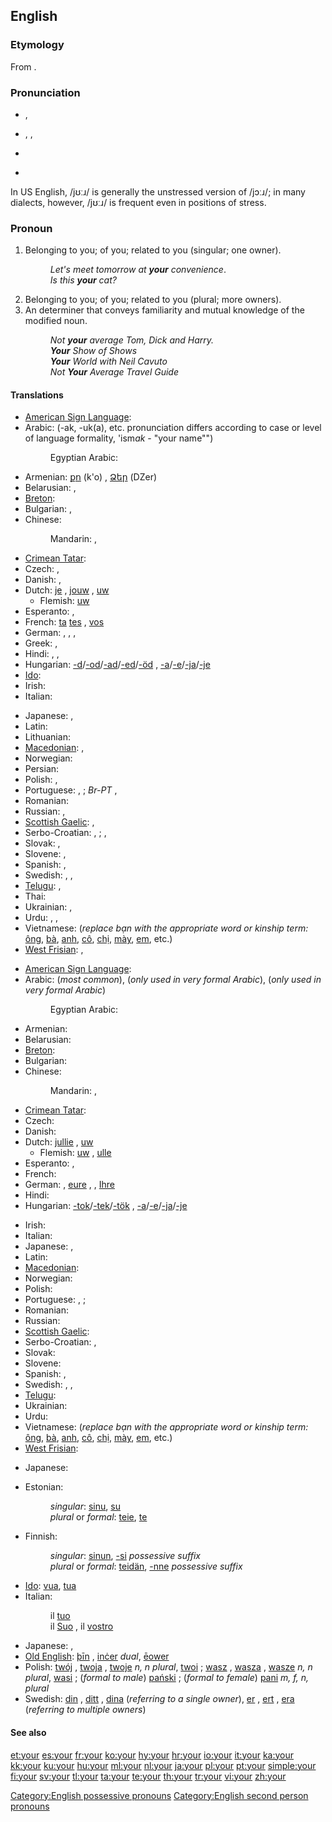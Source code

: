 ==English==
{{wikipedia}}
{{rank|out|into|up|57|your|any|what|do}}

===Etymology===
From {{etyl|ang}} {{term|eower|ēower|lang=ang}}.

===Pronunciation===
* {{a|UK}} {{IPA|/jɔː(ɹ)/}}, {{SAMPA|/jO:(r)/}}
*: {{audio|en-gb-your.ogg|Audio (RP)}}
*: {{rhymes|ɔː(r)}}
* {{a|US}} {{enPR|yôr}}, {{IPA|/joʊɹ/|/jɔːɹ/|/jʊːɹ/}}, {{SAMPA|/jO:r/}}
*: {{audio|en-us-your.ogg|Audio (US)}}
*: {{audio|en-us-your_unstressed.ogg|Audio (US), unstressed}}
*: {{rhymes|oʊr|ɔː(r)}}
* {{homophones|yore|you're}}
* {{homophones|yaw}} {{qualifier|in non-rhotic accents}}

In US English, /jʊːɹ/ is generally the unstressed version of /jɔːɹ/; in many dialects, however, /jʊːɹ/ is frequent even in positions of stress.

===Pronoun===
{{en-pron|desc=possessive}}

# Belonging to you; of you; related to you (singular; one owner).
#: ''Let's meet tomorrow at '''your''' convenience''.
#: ''Is this '''your''' cat?''
# Belonging to you; of you; related to you (plural; more owners).
# An determiner that conveys familiarity and mutual knowledge of the modified noun.
#: ''Not '''your''' average Tom, Dick and Harry.''
#: '''''Your''' Show of Shows''
#: '''''Your''' World with Neil Cavuto''
#: ''Not '''Your''' Average Travel Guide''

====Translations====
<!--IMHO, masculine singular translation should suffice; feminine and plurals should be found in the article for masculine singular. --~~~~ -->
{{trans-top|belonging to you (singular; one owner)}}
* [[American Sign Language]]: {{tø|ase|FlatB@Chesthigh-FingerUp|xs=American Sign Language}}
* Arabic: {{t-|ar|ك|alt=ـك}} (-ak, -uk(a), etc. pronunciation differs according to case or level of language formality, 'ism''ak'' - "your name"")
*: Egyptian Arabic: {{tø|arz|ك|alt=ـك|tr=-ak|sc=Arab|xs=Egyptian Arabic}}
* Armenian: [[քո]] (k'o) {{i|informal}}, [[Ձեր]] (DZer) {{i|informal}}
* Belarusian: {{t-|be|твой|tr=tvoj|xs=Belarusian}},  {{t-|be|ваш|tr=vaš|xs=Belarusian}} {{qualifier|formal}}
* [[Breton]]: {{t+|br|da}}
* Bulgarian: {{t-|bg|твой|tr=tvoj}},  {{t-|bg|ваш|tr=vaš}} {{qualifier|formal}}
* Chinese:
*: Mandarin: {{t-|cmn|你|alt=你的|tr=nǐ-de|sc=Hani}},  {{t-|cmn|您|alt=您的|tr=nín-de|sc=Hani}} {{qualifier|formal}}
* [[Crimean Tatar]]: {{tø|crh|seniñ|xs=Crimean Tatar}}
* Czech: {{t+|cs|tvůj}},  {{t+|cs|váš}} {{qualifier|formal}}
* Danish: {{t+|da|din|c}},  {{t-|da|dit|n}}
* Dutch: [[je#Dutch|je]] {{i|informal}}, [[jouw]] {{i|informal}}, [[uw]] {{i|formal}}
** Flemish: [[uw]] {{i|both formal/informal}}
* Esperanto: {{t+|eo|via|xs=Esperanto}}, {{t-|eo|viaj|xs=Esperanto}}
* French: {{t+|fr|ton|m}} [[ta#French|ta]] {{f}} [[tes#French|tes]] {{p}} {{i|informal}}, {{t+|fr|votre|s}} [[vos]] {{p}} {{i|formal}}
* German: {{t+|de|dein|m}}, {{t+|de|deine|f}}, {{qualifier|formal}} {{t+|de|Ihr|m}}, {{t+|de|Ihre|f}}
* Greek: {{t|el|σας }},  {{t|el|σας |n|tr=sas}}
* Hindi: {{qualifier|least formal}} {{t-|hi|तेरा|tr=tera|xs=Hindi}},  {{qualifier|formal}} {{t-|hi|आपका|tr=aapka|xs=Hindi}},  {{qualifier|informal}} {{t-|hi|तुम्हारा|tr=tumhaara|xs=Hindi}}
* Hungarian: [[-d]]/[[-od]]/[[-ad]]/[[-ed]]/[[-öd]] {{i|informal}}, [[-a]]/[[-e]]/[[-ja]]/[[-je]] {{i|formal}}
* [[Ido]]: {{t+|io|vua|xs=Ido}}
* Irish: {{t-|ga|do|xs=Irish}}
* Italian: {{t|it|tuo}}
{{trans-mid}}
* Japanese: {{qualifier|polite}} {{t-|ja|あなたの|tr=anata-no}},  {{qualifier|familiar}} {{t|ja|きみの|tr=kimi-no}}
* Latin: {{t+|la|tuus|m}}
* Lithuanian: {{t|lt|tavo|alt=tàvo}}
* [[Macedonian]]: {{t-|mk|твој|tr=tvoj}},  {{t-|mk|ваш|tr=vaš}} {{qualifier|formal}}
* Norwegian: {{t-|no|din}}
* Persian: {{t|fa|ت|tr=-at|alt=ـت|sc=fa-Arab}}
* Polish: {{t+|pl|twój}},  {{t|pl|pański}} {{qualifier|formal}}
* Portuguese: {{t+|pt|teu|m}}, {{t+|pt|tua|f}}; ''Br-PT'' {{t+|pt|seu|m}}, {{t+|pt|sua|f}}
* Romanian: {{t|ro|tău}}
* Russian: {{t+|ru|твой|tr=tvoj}} {{qualifier|informal}}, {{t+|ru|ваш|tr=vaš}} {{qualifier|formal}}
* [[Scottish Gaelic]]: {{t-|gd|do}} {{qualifier|informal}}, {{t-|gd|ur}} {{qualifier|formal}}
* Serbo-Croatian: {{t|sh|твој}},  {{t|sh|tvoj}}; {{t|sh|ваш}}, {{t|sh|vaš}} {{qualifier|formal}}
* Slovak: {{t-|sk|tvoj}},  {{t-|sk|váš}} {{qualifier|formal}}
* Slovene: {{t|sl|tvoj}},  {{t|sl|vaš}} {{qualifier|formal}}
* Spanish: {{t+|es|tu|s}}, {{t+|es|su|s}}
* Swedish: {{t+|sv|din|c}}, {{t+|sv|ditt|n}}, {{t+|sv|dina|pl}}
* [[Telugu]]: {{qualifier|formal}} {{t|te|మీ|tr=mee}},  {{qualifier|informal}} {{t|te|నీ|tr=nee}}
* Thai: {{t|th|ของคุณ|tr=kŏng kun}}
* Ukrainian: {{t|uk|твій|tr=tvij|xs=Ukrainian}} {{qualifier|informal}}, {{t+|uk|ваш|tr=vaš|xs=Ukrainian}}  {{qualifier|formal}}
* Urdu: {{qualifier|least formal}} {{t|ur|تیرا|tr=tera|xs=Urdu}},  {{qualifier|informal}} {{t|ur|تمہارا|tr=tumhaara|xs=Urdu}},  {{qualifier|formal}} {{t-|ur|آپ کا|tr=aap ka|xs=Urdu}}
* Vietnamese: {{t|vi|của bạn|xs=Vietnamese}} (''replace bạn with the appropriate word or kinship term:'' [[ông]], [[bà]], [[anh]], [[cô]], [[chị]], [[mày]], [[em]], etc.)
* [[West Frisian]]: {{t-|fy|dyn|xs=West Frisian}},  {{t+|fy|jo|xs=West Frisian}}
{{trans-bottom}}

{{trans-top|belonging to you (plural; more owners)}}
* [[American Sign Language]]: {{tø|ase|FlatB@Chesthigh-FingerUp RoundHoriz|xs=American Sign Language}}
* Arabic: {{t-|ar|كم|m|alt=ـكم|tr=kum}} (''most common''), {{t-|ar|كن|f|alt=ـكن|tr=kunna}} (''only used in very formal Arabic''), {{t-|ar|كما|alt=ـكما|tr=kuma}}  {{dual}}  (''only used in very formal Arabic'')
*: Egyptian Arabic: {{tø|arz|كو|alt=ـكو|sc=Arab|xs=Egyptian Arabic}}
* Armenian: {{t-|hy|ձեր|tr=dzer}}
* Belarusian: {{t|be|ваш|tr=vaš|sc=Cyrl}}
* [[Breton]]: {{t+|br|ho}}
* Bulgarian: {{t|bg|ваш|tr=vaš|sc=Cyrl}}
* Chinese:
*: Mandarin: {{t-|cmn|你們|alt=你們的|sc=Hani}},  {{t-|cmn|你们|alt=你们的|tr=nǐmen-de|sc=Hani}}
* [[Crimean Tatar]]: {{tø|crh|siziñ|xs=Crimean Tatar}}
* Czech: {{t|cs|váš}}
* Danish: {{t|da|jeres|n|c}}
* Dutch: [[jullie]] {{i|informal}}, [[uw]] {{i|formal}}
** Flemish: [[uw]] {{i|both formal/informal}}, [[ulle]] {{i|informal}}
* Esperanto: {{t+|eo|via|xs=Esperanto}}, {{t-|eo|viaj|xs=Esperanto}}
* French: {{t+|fr|votre}}
* German: {{t+|de|euer|m}}, [[eure]] {{f}}, {{qualifier|formal}} {{t+|de|Ihr|m}}, [[Ihre]] {{f}}
* Hindi: {{t-|hi|आपका|tr=aapka|xs=Hindi}}
* Hungarian: [[-tok]]/[[-tek]]/[[-tök]] {{i|informal}}, [[-a]]/[[-e]]/[[-ja]]/[[-je]] {{i|formal}}
{{trans-mid}}
* Irish: {{t-|ga|bhur|xs=Irish}}
* Italian: {{t|it|vostro}}
* Japanese: {{qualifier|polite}} {{t|ja|あなたたちの|tr=anatatachi-no}},  {{qualifier|familiar}} {{t|ja|きみたちの|tr=kimitachi-no}}
* Latin: {{t+|la|vester|m}}
* [[Macedonian]]: {{t|mk|ваш|tr=vaš|sc=Cyrl}}
* Norwegian: {{t-|no|dine}}
* Polish: {{t+|pl|wasz}}
* Portuguese: {{t+|pt|vosso|m}}, {{t+|pt|vossa|f}};
* Romanian: {{t|ro|vostru}}
* Russian: {{t+|ru|ваш|tr=vaš}}
* [[Scottish Gaelic]]: {{t-|gd|ur}}
* Serbo-Croatian: {{t|sh|ваш}},  {{t|sh|vaš}}
* Slovak: {{t|sk|váš}}
* Slovene: {{t|sl|vaš}}
* Spanish: {{t-|es|vuestro|m|s}}, {{t+|es|su|m|s}}
* Swedish: {{t+|sv|er|c}}, {{t+|sv|ert|n}}, {{t+|sv|era|pl}}
* [[Telugu]]: {{t|te|మీ|tr=mee}}
* Ukrainian: {{t|uk|ваш|tr=vaš|sc=Cyrl}}
* Urdu: {{t-|ur|آپ کا|tr=aap ka|xs=Urdu}}
* Vietnamese: {{t|vi|của các bạn|xs=Vietnamese}} (''replace bạn with the appropriate word or kinship term:'' [[ông]], [[bà]], [[anh]], [[cô]], [[chị]], [[mày]], [[em]], etc.)
* [[West Frisian]]: {{t-|fy|jim|xs=West Frisian}}
{{trans-bottom}}

{{trans-top|determiner}}
* Japanese: {{t|ja|その|tr=sono}}
{{trans-bottom}}

{{trans-top|belonging to you (to be sorted)}}
* Estonian:
*: ''singular'': [[sinu]], [[su]]
*: ''plural'' or ''formal'': [[teie]], [[te]]
* Finnish:
*: ''singular'': [[sinun]], [[-si]] ''possessive suffix''
*: ''plural'' or ''formal'': [[teidän]], [[-nne]] ''possessive suffix''
* [[Ido]]: [[vua]], [[tua]]
* Italian:
*: il [[tuo]] {{m}} {{i|belonging to one person; informal}}
*: il [[Suo]] {{m}}, il [[vostro]] {{m}} {{i|belonging to one person; formal}}
{{trans-mid}}
* Japanese: {{t-|ja|あなたの}}, {{t-|ja|君の}}
* [[Old English]]: [[þin|þīn]] {{s}}, [[incer|inċer]] ''dual'', [[eower|ēower]] {{p}}
* Polish: [[twój]] {{m}}, [[twoja]] {{f}}, [[twoje]] ''n, n plural'', [[twoi]] {{m|p}}; [[wasz]] {{m}}, [[wasza]] {{f}}, [[wasze]] ''n, n plural'', [[wasi]] {{m|p}}; (''formal to male'') [[pański]] {{m}}; (''formal to female'') [[pani]] ''m, f, n, plural''
* Swedish: [[din]] {{c}}, [[ditt]] {{n}}, [[dina]] {{p}} (''referring to a single owner''), [[er]] {{c}}, [[ert]] {{n}}, [[era]] {{p}} (''referring to multiple owners'')
{{trans-bottom}}

====See also====
{{English personal pronouns}}

[[Category:English possessive pronouns]]
[[Category:English second person pronouns]]

[[et:your]]
[[es:your]]
[[fr:your]]
[[ko:your]]
[[hy:your]]
[[hr:your]]
[[io:your]]
[[it:your]]
[[ka:your]]
[[kk:your]]
[[ku:your]]
[[hu:your]]
[[ml:your]]
[[nl:your]]
[[ja:your]]
[[pl:your]]
[[pt:your]]
[[simple:your]]
[[fi:your]]
[[sv:your]]
[[tl:your]]
[[ta:your]]
[[te:your]]
[[th:your]]
[[tr:your]]
[[vi:your]]
[[zh:your]]